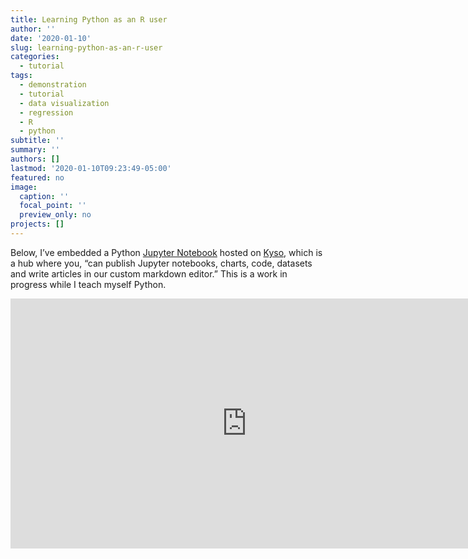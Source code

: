 ```yaml
---
title: Learning Python as an R user
author: ''
date: '2020-01-10'
slug: learning-python-as-an-r-user
categories:
  - tutorial
tags:
  - demonstration
  - tutorial
  - data visualization
  - regression
  - R
  - python
subtitle: ''
summary: ''
authors: []
lastmod: '2020-01-10T09:23:49-05:00'
featured: no
image:
  caption: ''
  focal_point: ''
  preview_only: no
projects: []
---
```


Below, I've embedded a Python [Jupyter Notebook](https://jupyter.org/) hosted on [Kyso](https://docs.kyso.io/), which is a hub where you, "can publish Jupyter notebooks, charts, code, datasets and write articles in our custom markdown editor." This is a work in progress while I teach myself Python.  

<iframe src="https://kyso.io/nmmichalak/python_selfteach/embed#code=both" width="150%" height="400px" frameBorder="0"></iframe>
